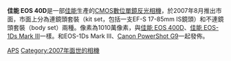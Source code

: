 {{Infobox Digicam
|   model          = [[Canon_EOS|Canon EOS]] 40D 
|   image          = [[File:Canon_EOS_40D_and_85mmf1.8.jpg|300px]] 
|   kind          =  [[數碼单镜反光相机|數碼单镜反光相机]] 
|   sensor        =  22.2 毫米 x 14.8 毫米 [[CMOS|CMOS]] 
|   res          =  3888 像素× 2592 像素（1010萬 有效像素 ）
|   lens          =  可更換，使用 [[佳能EF接環鏡頭列表|佳能EF接環鏡頭]]或<br>[[佳能EF接環鏡頭列表|佳能EF-S接環鏡頭]] 
|   shutter       = [[焦平面快門|焦平面快門]]
|   shutterRange  = 1/8000秒至30秒<br>B快門 
|   metering      = 鏡後測光光圈全開35區測光系統
|    mmode         =  權衡式測光（與任何對焦點連動）<br>局部測光（觀景器中央的9%）<br>重點測光（觀景器中央的3.8%區域）<br>中央偏重平均測光 
|   farea        = TTL-CT-SIR CMOS感應器<br>九點自動對焦點（十字對焦點）
|   fmode         =  單點對焦，人工智能伺服自動對焦，人工智能自動對焦，手動對焦
|   fcbkt         = EV –0.5-18 
|   cont          =  6.5 张/秒<br>JPEG(大/精細)每次最多約75張<br>RAW每次最多約17張<br>RAW+JPEG(大/精細)每次最多約14張  
|   viewfinder    =  眼平五稜鏡<br>95%覆蓋範圍<br>0.95倍 放大率 
|   speedRange    =  ISO 100-1600（可擴展至ISO 3200） 
|   flash         = E-TTL II 
|   blflash     = 有，[[閃光指數|閃光指數]]13 
|   WB            = 自動、日光、陰影、陰天、鎢絲燈、白光管、閃光燈、自訂，色溫設定 
|   wbbkt         = 
|   rearLCD       = TFT 液晶顯示器
|   storage       = [[CF卡|CF卡]]、[[Microdrive|Microdrive]] 
|   battery       = BP-511A、BP-514<BR>BP-511或BP-512
|   obp       = BG-E2N或BG-E2
|   weight        = 740克 （不連電池）
|   ps       = color silver　black
}}

'''佳能 EOS 40D'''是一部[[佳能|佳能]]生產的[[CMOS|CMOS]][[數位單鏡反光相機|數位單鏡反光相機]]，於2007年8月推出市面，市面上分為連鏡頭套裝（kit set，包括一支EF-S 17-85mm IS鏡頭）和不連鏡頭套裝（body set）兩種。像素為1010萬像素，與[[佳能_EOS_400D|佳能 EOS 400D]]、[[佳能_EOS-1Ds_Mark_III|佳能 EOS-1Ds Mark III]]一樣。和EOS-1Ds Mark III、[[Canon_PowerShot|Canon PowerShot G9]]一起發佈。

{{Canon DSLR cameras}}

[[Category:佳能數位單眼相機|APS]]
[[Category:2007年面世的相機|Category:2007年面世的相機]]